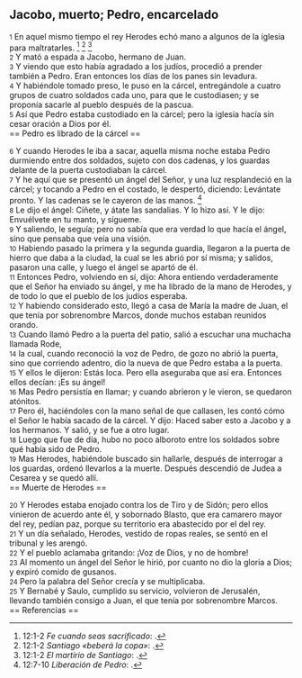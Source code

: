 == Jacobo, muerto; Pedro, encarcelado ==

{{anchor|1}} <small>1</small> En aquel mismo tiempo el rey Herodes echó mano a algunos de la iglesia para maltratarles. <ref>12:1-2 ''Fe cuando seas sacrificado'': {{lib|LU|192|2|8}}.</ref> <ref>12:1-2 ''Santiago «beberá la copa»'': {{lib|LU|181|2|15}}.</ref> <ref>12:1-2 ''El martirio de Santiago'': {{lib|LU|139|3|8}}.</ref><br>
{{anchor|2}} <small>2</small> Y mató a espada a Jacobo, hermano de Juan.<br>
{{anchor|3}} <small>3</small> Y viendo que esto había agradado a los judíos, procedió a prender también a Pedro. Eran entonces los días de los panes sin levadura.<br>
{{anchor|4}} <small>4</small> Y habiéndole tomado preso, le puso en la cárcel, entregándole a cuatro grupos de cuatro soldados cada uno, para que le custodiasen; y se proponía sacarle al pueblo después de la pascua.<br>
{{anchor|5}} <small>5</small> Así que Pedro estaba custodiado en la cárcel; pero la iglesia hacía sin cesar oración a Dios por él.<br>
== Pedro es librado de la cárcel ==

{{anchor|6}} <small>6</small> Y cuando Herodes le iba a sacar, aquella misma noche estaba Pedro durmiendo entre dos soldados, sujeto con dos cadenas, y los guardas delante de la puerta custodiaban la cárcel.<br>
{{anchor|7}} <small>7</small> Y he aquí que se presentó un ángel del Señor, y una luz resplandeció en la cárcel; y tocando a Pedro en el costado, le despertó, diciendo: Levántate pronto. Y las cadenas se le cayeron de las manos. <ref>12:7-10 ''Liberación de Pedro'': {{lib|LU|77|8|12}}.</ref><br>
{{anchor|8}} <small>8</small> Le dijo el ángel: Cíñete, y átate las sandalias. Y lo hizo así. Y le dijo: Envuélvete en tu manto, y sígueme.<br>
{{anchor|9}} <small>9</small> Y saliendo, le seguía; pero no sabía que era verdad lo que hacía el ángel, sino que pensaba que veía una visión.<br>
{{anchor|10}} <small>10</small> Habiendo pasado la primera y la segunda guardia, llegaron a la puerta de hierro que daba a la ciudad, la cual se les abrió por sí misma; y salidos, pasaron una calle, y luego el ángel se apartó de él.<br>
{{anchor|11}} <small>11</small> Entonces Pedro, volviendo en sí, dijo: Ahora entiendo verdaderamente que el Señor ha enviado su ángel, y me ha librado de la mano de Herodes, y de todo lo que el pueblo de los judíos esperaba.<br>
{{anchor|12}} <small>12</small> Y habiendo considerado esto, llegó a casa de María la madre de Juan, el que tenía por sobrenombre Marcos, donde muchos estaban reunidos orando.<br>
{{anchor|13}} <small>13</small> Cuando llamó Pedro a la puerta del patio, salió a escuchar una muchacha llamada Rode,<br>
{{anchor|14}} <small>14</small> la cual, cuando reconoció la voz de Pedro, de gozo no abrió la puerta, sino que corriendo adentro, dio la nueva de que Pedro estaba a la puerta.<br>
{{anchor|15}} <small>15</small> Y ellos le dijeron: Estás loca. Pero ella aseguraba que así era. Entonces ellos decían: ¡Es su ángel!<br>
{{anchor|16}} <small>16</small> Mas Pedro persistía en llamar; y cuando abrieron y le vieron, se quedaron atónitos.<br>
{{anchor|17}} <small>17</small> Pero él, haciéndoles con la mano señal de que callasen, les contó cómo el Señor le había sacado de la cárcel. Y dijo: Haced saber esto a Jacobo y a los hermanos. Y salió, y se fue a otro lugar.<br>
{{anchor|18}} <small>18</small> Luego que fue de día, hubo no poco alboroto entre los soldados sobre qué había sido de Pedro.<br>
{{anchor|19}} <small>19</small> Mas Herodes, habiéndole buscado sin hallarle, después de interrogar a los guardas, ordenó llevarlos a la muerte. Después descendió de Judea a Cesarea y se quedó allí.<br>
== Muerte de Herodes ==

{{anchor|20}} <small>20</small> Y Herodes estaba enojado contra los de Tiro y de Sidón; pero ellos vinieron de acuerdo ante él, y sobornado Blasto, que era camarero mayor del rey, pedían paz, porque su territorio era abastecido por el del rey.<br>
{{anchor|21}} <small>21</small> Y un día señalado, Herodes, vestido de ropas reales, se sentó en el tribunal y les arengó.<br>
{{anchor|22}} <small>22</small> Y el pueblo aclamaba gritando: ¡Voz de Dios, y no de hombre!<br>
{{anchor|23}} <small>23</small> Al momento un ángel del Señor le hirió, por cuanto no dio la gloria a Dios; y expiró comido de gusanos.<br>
{{anchor|24}} <small>24</small> Pero la palabra del Señor crecía y se multiplicaba.<br>
{{anchor|25}} <small>25</small> Y Bernabé y Saulo, cumplido su servicio, volvieron de Jerusalén, llevando también consigo a Juan, el que tenía por sobrenombre Marcos.<br>
== Referencias ==

<references />
